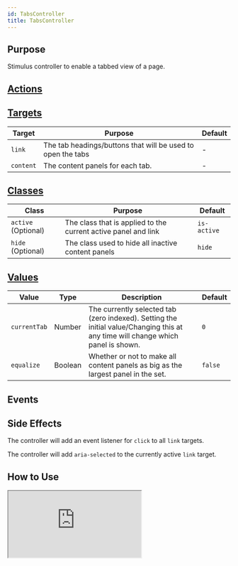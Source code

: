 ```yaml
---
id: TabsController
title: TabsController
---
```




## Purpose

Stimulus controller to enable a tabbed view of a page.

## [Actions](https://stimulus.hotwire.dev/reference/actions)
<NoActions/>

## [Targets](https://stimulus.hotwire.dev/reference/targets)

| Target | Purpose | Default |
| --- | --- | --- |
| `link` | The tab headings/buttons that will be used to open the tabs | - |
| `content` | The content panels for each tab. | - |

## [Classes](https://stimulus.hotwire.dev/reference/classes)

| Class | Purpose | Default |
| --- | --- | --- |
| `active` (Optional) | The class that is applied to the current active panel and link  | `is-active` |
| `hide` (Optional) | The class used to hide all inactive content panels  | `hide` |

## [Values](https://stimulus.hotwire.dev/reference/values)

| Value | Type | Description | Default |
| --- | --- | --- | --- |
| `currentTab` | Number | The currently selected tab (zero indexed). Setting the initial value/Changing this at any time will change which panel is shown. | `0` |
| `equalize` | Boolean | Whether or not to make all content panels as big as the largest panel in the set. | `false` |

## Events
<NoEvents/>

## Side Effects

The controller will add an event listener for `click` to all `link` targets.

The controller will add `aria-selected` to the currently active `link` target.

## How to Use


<iframe
  src="https://codesandbox.io/embed/tabscontroller-bgxk6?fontsize=14&hidenavigation=1&theme=dark"
  style={{width: "100%", height: "500px", border: "0", borderRadius: "4px", overflow: "hidden"}}
  sandbox="allow-forms allow-modals allow-popups allow-presentation allow-same-origin allow-scripts"
/>

